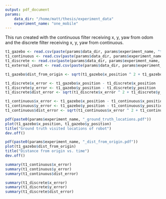 ```yaml
---
output: pdf_document
params:
    data_dir: "/home/matt/thesis/experiment_data"
    experiment_name: "one_mobile"
---
```


This run created with the continuous filter receiving x, y, yaw from odom and the discrete filter receiving x, y, yaw from continuous.

```r
t1_gazebo <- read.csv(paste(params$data_dir, params$experiment_name, "turtlebot1_gazebo_odometry_filtered.csv", sep="/"))
t1_continuous <- read.csv(paste(params$data_dir, params$experiment_name, "turtlebot1_continuous_odometry_filtered.csv", sep="/"))
t1_discrete <- read.csv(paste(params$data_dir, params$experiment_name, "turtlebot1_discrete_odometry_filtered.csv", sep="/"))
t1_external_count <- read.csv(paste(params$data_dir, params$experiment_name, "turtlebot1_external_pose_count.csv", sep="/"))

t1_gazebo$dist_from_origin <- sqrt(t1_gazebo$x_position ^ 2 + t1_gazebo$y_position ^ 2)

t1_discrete$x_error <- t1_gazebo$x_position - t1_discrete$x_position
t1_discrete$y_error <- t1_gazebo$y_position - t1_discrete$y_position
t1_discrete$dist_error <- sqrt(t1_discrete$x_error ^ 2 + t1_discrete$y_error ^ 2)

t1_continuous$x_error <- t1_gazebo$x_position - t1_continuous$x_position
t1_continuous$y_error <- t1_gazebo$y_position - t1_continuous$y_position
t1_continuous$dist_error <- sqrt(t1_continuous$x_error ^ 2 + t1_continuous$y_error ^ 2)

pdf(paste0(params$experiment_name, "_ground_truth_locations.pdf"))
plot(t1_gazebo$x_position, t1_gazebo$y_position)
title("Ground truth visited locations of robot")
dev.off()

pdf(paste0(params$experiment_name, "_dist_from_origin.pdf"))
plot(t1_gazebo$dist_from_origin)
title("Distance from origin vs. time")
dev.off()

summary(t1_continuous$x_error)
summary(t1_continuous$y_error)
summary(t1_continuous$dist_error)

summary(t1_discrete$x_error)
summary(t1_discrete$y_error)
summary(t1_discrete$dist_error)
```
